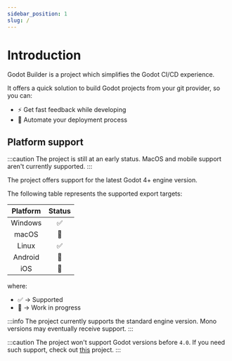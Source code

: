 ```yaml
---
sidebar_position: 1
slug: /
---
```


# Introduction

Godot Builder is a project which simplifies the Godot CI/CD experience.

It offers a quick solution to build Godot projects from your git provider, so you can:
- ⚡ Get fast feedback while developing
- 🚀 Automate your deployment process

## Platform support

:::caution
The project is still at an early status. MacOS and mobile support aren't currently supported.
:::

The project offers support for the latest Godot 4+ engine version.

The following table represents the supported export targets:

| Platform | Status  |
| :------: | :-----: |
| Windows  |    ✅   |
| macOS    |    🚧   |
| Linux    |    ✅   |
| Android  |    🚧   |
| iOS      |    🚧   |
where:
- ✅ -> Supported
- 🚧 -> Work in progress

:::info
The project currently supports the standard engine version. Mono versions may eventually receive support.
:::

:::caution
The project won't support Godot versions before `4.0`.
If you need such support, check out [this](https://github.com/abarichello/godot-ci) project.
:::
